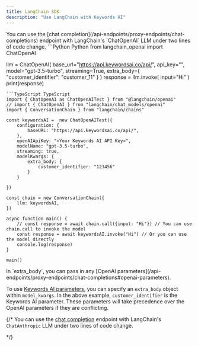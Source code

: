 ```yaml
---
title: LangChain SDK
description: "Use LangChain with Keywords AI"
---
```

<Tabs>
<Tab title=" LangChain OpenAI">
You can use the [chat completion](/api-endpoints/proxy-endpoints/chat-completions) endpoint with LangChain's `ChatOpenAI` LLM under two lines of code change.
<CodeGroup>
```Python Python
from langchain_openai import ChatOpenAI

llm = ChatOpenAI(
    base_url="https://api.keywordsai.co/api/",
    api_key="<Your Keywords AI API Key>",
    model="gpt-3.5-turbo",
    streaming=True,
    extra_body={
        "customer_identifier": "customer_11"
    }
)
response = llm.invoke(
    input="Hi"
)
print(response)
```
```TypeScript TypeScript
import { ChatOpenAI as ChatOpenAITest } from "@langchain/openai"
// import { ChatOpenAI } from "langchain/chat_models/openai"
import { ConversationChain } from "langchain/chains"

const keywordsAI =  new ChatOpenAITest({
    configuration: {
        baseURL: "https://api.keywordsai.co/api/",
    },
    openAIApiKey: "<Your Keywords AI API Key>",
    modelName: "gpt-3.5-turbo",
    streaming: true,
    modelKwargs: {
        extra_body: {
            customer_identifier: "123456"
        }
    }
    
})

const chain = new ConversationChain({
    llm: keywordsAI,
})

async function main() {
    // const response = await chain.call({input: "Hi"}) // You can use chain.call to invoke the model
    const response = await keywordsAI.invoke("Hi") // Or you can use the model directly
    console.log(response)
}

main()
```
</CodeGroup>
In `extra_body`, you can pass in any [OpenAI parameters](/api-endpoints/proxy-endpoints/chat-completions#openai-parameters). 

To use [Keywords AI parameters](/api-endpoints/proxy-endpoints/chat-completions#keywords-ai-parameters), you can specify an `extra_body` object within `model_kwargs`. In the above example, `customer_identifier` is the Keywords AI parameter. These parameters will take precedence over the OpenAI parameters if they are conflicting.
</Tab>

{/* <Tab title="LangChain Anthropic">
You can use the [chat completion](/api-endpoints/proxy-endpoints/chat-completions) endpoint with LangChain's `ChatAnthropic` LLM under two lines of code change.


</Tab> */}
</Tabs>